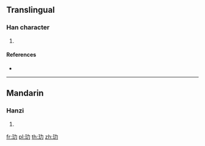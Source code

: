 ==Translingual==

===Han character===
{{Han char|rn=96|rad=玉|as=02|sn=6|four=|canj=MGKS}}

# {{defn|Han|sort=玉02}}

====References====
* {{Han ref|kx=0727.080|dkj=20831|dj=1139.040|hdz=21101.120|uh=738F|ud=29583}}

----

==Mandarin==

===Hanzi===
{{cmn-hanzi|pin=[[lè]] ([[le4]])|wg=le<sup>4</sup>}}

# {{defn|lang=cmn|sort=玉02}}

[[fr:玏]]
[[pl:玏]]
[[th:玏]]
[[zh:玏]]